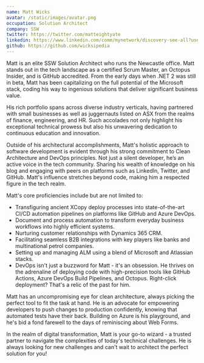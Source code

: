 ```yaml
---
name: Matt Wicks
avatar: /static/images/avatar.png
occupation: Solution Architect
company: SSW
twitter: https://twitter.com/matteightyate
linkedin: https://www.linkedin.com/comm/mynetwork/discovery-see-all?usecase=PEOPLE_FOLLOWS&followMember=matt-wicks
github: https://github.com/wicksipedia
---
```


Matt is an elite SSW Solution Architect who runs the Newcastle office. Matt stands out in the tech landscape as a certified Scrum Master, an Octopus Insider, and is GitHub accredited. From the early days when .NET 2 was still in beta, Matt has been capitalizing on the full potential of the Microsoft stack, coding his way to ingenious solutions that deliver significant business value.

His rich portfolio spans across diverse industry verticals, having partnered with small businesses as well as juggernauts listed on ASX from the realms of finance, engineering, and HR. Such accolades not only highlight his exceptional technical prowess but also his unwavering dedication to continuous education and innovation.

Outside of his architectural accomplishments, Matt's holistic approach to software development is evident through his strong commitment to Clean Architecture and DevOps principles. Not just a silent developer, he’s an active voice in the tech community. Sharing his wealth of knowledge on his blog and engaging with peers on platforms such as LinkedIn, Twitter, and GitHub. Matt's influence stretches beyond code, making him a respected figure in the tech realm.

Matt's core proficiencies include but are not limited to:

- Transfiguring ancient XCopy deploy processes into state-of-the-art CI/CD automation pipelines on platforms like GitHub and Azure DevOps.
- Document and process automation to transform everyday business workflows into highly efficient systems.
- Nurturing customer relationships with Dynamics 365 CRM.
- Facilitating seamless B2B integrations with key players like banks and multinational petrol companies.
- Setting up and managing ALM using a blend of Microsoft and Atlassian stacks.
- DevOps isn't just a buzzword for Matt - it's an obsession. He thrives on the adrenaline of deploying code with high-precision tools like GitHub Actions, Azure DevOps Build Pipelines, and Octopus. Right-click deployment? That's a relic of the past for him.

Matt has an uncompromising eye for clean architecture, always picking the perfect tool to fit the task at hand. He is an advocate for empowering developers to push changes to production confidently, knowing that automated tests have their back. Building on Azure is his playground, and he's bid a fond farewell to the days of reminiscing about Web Forms.

In the realm of digital transformation, Matt is your go-to wizard - a trusted partner to navigate the complexities of today's technical challenges. He is always looking for new challenges and can't wait to architect the perfect solution for you!